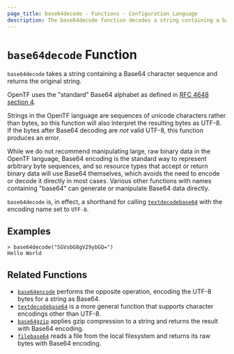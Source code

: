 ```yaml
---
page_title: base64decode - Functions - Configuration Language
description: The base64decode function decodes a string containing a base64 sequence.
---
```


# `base64decode` Function

`base64decode` takes a string containing a Base64 character sequence and
returns the original string.

OpenTF uses the "standard" Base64 alphabet as defined in
[RFC 4648 section 4](https://tools.ietf.org/html/rfc4648#section-4).

Strings in the OpenTF language are sequences of unicode characters rather
than bytes, so this function will also interpret the resulting bytes as
UTF-8. If the bytes after Base64 decoding are _not_ valid UTF-8, this function
produces an error.

While we do not recommend manipulating large, raw binary data in the OpenTF
language, Base64 encoding is the standard way to represent arbitrary byte
sequences, and so resource types that accept or return binary data will use
Base64 themselves, which avoids the need to encode or decode it directly in
most cases. Various other functions with names containing "base64" can generate
or manipulate Base64 data directly.

`base64decode` is, in effect, a shorthand for calling
[`textdecodebase64`](/opentf/language/functions/textdecodebase64) with the encoding name set to
`UTF-8`.

## Examples

```
> base64decode("SGVsbG8gV29ybGQ=")
Hello World
```

## Related Functions

* [`base64encode`](/opentf/language/functions/base64encode) performs the opposite operation,
  encoding the UTF-8 bytes for a string as Base64.
* [`textdecodebase64`](/opentf/language/functions/textdecodebase64) is a more general function that
  supports character encodings other than UTF-8.
* [`base64gzip`](/opentf/language/functions/base64gzip) applies gzip compression to a string
  and returns the result with Base64 encoding.
* [`filebase64`](/opentf/language/functions/filebase64) reads a file from the local filesystem
  and returns its raw bytes with Base64 encoding.
